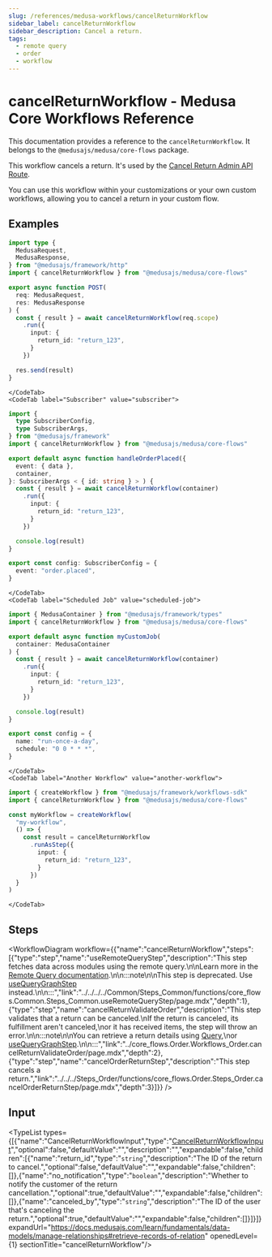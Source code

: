 ```yaml
---
slug: /references/medusa-workflows/cancelReturnWorkflow
sidebar_label: cancelReturnWorkflow
sidebar_description: Cancel a return.
tags:
  - remote query
  - order
  - workflow
---
```



# cancelReturnWorkflow - Medusa Core Workflows Reference

This documentation provides a reference to the `cancelReturnWorkflow`. It belongs to the `@medusajs/medusa/core-flows` package.

This workflow cancels a return. It's used by the
[Cancel Return Admin API Route](https://docs.medusajs.com/api/admin#returns\_postreturnsidcancel).

You can use this workflow within your customizations or your own custom workflows, allowing you
to cancel a return in your custom flow.

<SourceCodeLink link="https://github.com/medusajs/medusa/blob/9069e9279ee230384cf09c553f60ab6caa0e7012/packages/core/core-flows/src/order/workflows/return/cancel-return.ts#L111" />

## Examples

<CodeTabs group="workflow-exection">
    <CodeTab label="API Route" value="api-route">
    
```ts title="src/api/workflow/route.ts"
import type {
  MedusaRequest,
  MedusaResponse,
} from "@medusajs/framework/http"
import { cancelReturnWorkflow } from "@medusajs/medusa/core-flows"

export async function POST(
  req: MedusaRequest,
  res: MedusaResponse
) {
  const { result } = await cancelReturnWorkflow(req.scope)
    .run({
      input: {
        return_id: "return_123",
      }
    })

  res.send(result)
}
```

    </CodeTab>
    <CodeTab label="Subscriber" value="subscriber">
    
```ts title="src/subscribers/order-placed.ts"
import {
  type SubscriberConfig,
  type SubscriberArgs,
} from "@medusajs/framework"
import { cancelReturnWorkflow } from "@medusajs/medusa/core-flows"

export default async function handleOrderPlaced({
  event: { data },
  container,
}: SubscriberArgs < { id: string } > ) {
  const { result } = await cancelReturnWorkflow(container)
    .run({
      input: {
        return_id: "return_123",
      }
    })

  console.log(result)
}

export const config: SubscriberConfig = {
  event: "order.placed",
}
```

    </CodeTab>
    <CodeTab label="Scheduled Job" value="scheduled-job">
    
```ts title="src/jobs/message-daily.ts"
import { MedusaContainer } from "@medusajs/framework/types"
import { cancelReturnWorkflow } from "@medusajs/medusa/core-flows"

export default async function myCustomJob(
  container: MedusaContainer
) {
  const { result } = await cancelReturnWorkflow(container)
    .run({
      input: {
        return_id: "return_123",
      }
    })

  console.log(result)
}

export const config = {
  name: "run-once-a-day",
  schedule: "0 0 * * *",
}
```

    </CodeTab>
    <CodeTab label="Another Workflow" value="another-workflow">
    
```ts title="src/workflows/my-workflow.ts"
import { createWorkflow } from "@medusajs/framework/workflows-sdk"
import { cancelReturnWorkflow } from "@medusajs/medusa/core-flows"

const myWorkflow = createWorkflow(
  "my-workflow",
  () => {
    const result = cancelReturnWorkflow
      .runAsStep({
        input: {
          return_id: "return_123",
        }
      })
  }
)
```

    </CodeTab>
  </CodeTabs>

## Steps

<WorkflowDiagram workflow={{"name":"cancelReturnWorkflow","steps":[{"type":"step","name":"useRemoteQueryStep","description":"This step fetches data across modules using the remote query.\n\nLearn more in the [Remote Query documentation](https://docs.medusajs.com/learn/fundamentals/module-links/query).\n\n:::note\n\nThis step is deprecated. Use [useQueryGraphStep](../../../../Common/Steps_Common/functions/core_flows.Common.Steps_Common.useQueryGraphStep/page.mdx) instead.\n\n:::","link":"../../../../Common/Steps_Common/functions/core_flows.Common.Steps_Common.useRemoteQueryStep/page.mdx","depth":1},{"type":"step","name":"cancelReturnValidateOrder","description":"This step validates that a return can be canceled.\nIf the return is canceled, its fulfillment aren't canceled,\nor it has received items, the step will throw an error.\n\n:::note\n\nYou can retrieve a return details using [Query](https://docs.medusajs.com/learn/fundamentals/module-links/query),\nor [useQueryGraphStep](https://docs.medusajs.com/resources/references/medusa-workflows/steps/useQueryGraphStep).\n\n:::","link":"../core_flows.Order.Workflows_Order.cancelReturnValidateOrder/page.mdx","depth":2},{"type":"step","name":"cancelOrderReturnStep","description":"This step cancels a return.","link":"../../../Steps_Order/functions/core_flows.Order.Steps_Order.cancelOrderReturnStep/page.mdx","depth":3}]}} />

## Input

<TypeList types={[{"name":"CancelReturnWorkflowInput","type":"[CancelReturnWorkflowInput](../../../../../types/WorkflowTypes/OrderWorkflow/interfaces/types.WorkflowTypes.OrderWorkflow.CancelReturnWorkflowInput/page.mdx)","optional":false,"defaultValue":"","description":"","expandable":false,"children":[{"name":"return_id","type":"`string`","description":"The ID of the return to cancel.","optional":false,"defaultValue":"","expandable":false,"children":[]},{"name":"no_notification","type":"`boolean`","description":"Whether to notify the customer of the return cancellation.","optional":true,"defaultValue":"","expandable":false,"children":[]},{"name":"canceled_by","type":"`string`","description":"The ID of the user that's canceling the return.","optional":true,"defaultValue":"","expandable":false,"children":[]}]}]} expandUrl="https://docs.medusajs.com/learn/fundamentals/data-models/manage-relationships#retrieve-records-of-relation" openedLevel={1} sectionTitle="cancelReturnWorkflow"/>
